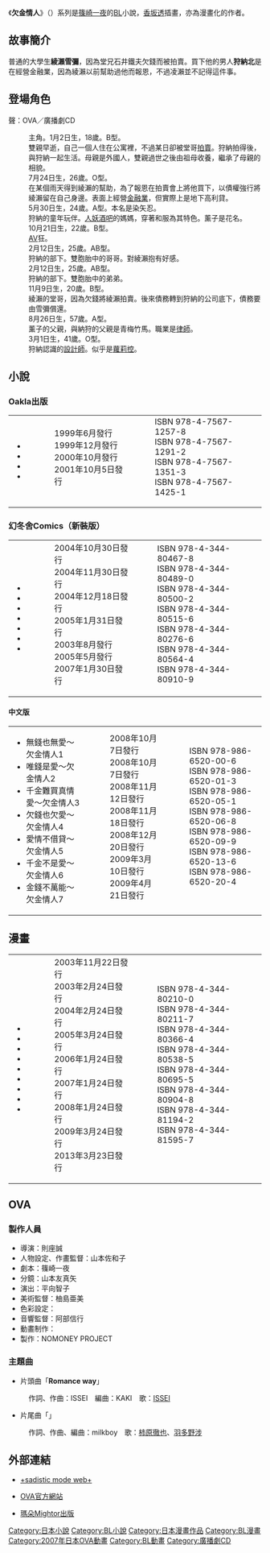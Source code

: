 {{Infobox animanga/Headerofja
|title= 欠金情人
|image= 
|size= 
|caption= 
|japanese= お金がないっ
|english= No Money
|kana= おかねがないっ
|romaji= Okane ga nai
|genre= [[BL_(和製英語)|BL]]
}}
{{Infobox animanga/name
|original= 
|official= 
|formal= {{flagicon|Taiwan}} {{flagicon|Hong Kong}} 欠金情人
|common= 沒有錢
}}
{{Infobox animanga/Novel
|輕小說= 
|標題= 
|作者= [[篠崎一夜|篠崎一夜]]
|插圖= [[香坂透|香坂透]]
|出版社= {{flagicon|Japan}} [[幻冬舍Comics|幻冬舍Comics]]<br />{{flagicon|Taiwan}} {{flagicon|Hong Kong}} [[瑪朵出版社|瑪朵出版社]]
|連載雜誌= [[Linx_Romance|Linx Romance]]
|label= 
|發售日= 
|開始= 
|結束= 
|冊數= 7卷（2007年1月）
|話數= 
|其他= 
}}
{{Infobox animanga/Manga
|標題= 
|作者= [[香坂透|香坂透]]
|作畫= 
|出版社= [[幻冬舍Comics|幻冬舍Comics]]
|其他出版社= 
|連載雜誌= [[Comic_Birz|Comic Birz]]
|label= 
|發售日= 
|開始= 
|結束= 
|冊數= 已出版10卷
|話數= 
|其他= 
}}
{{Infobox animanga/OVA
|標題= 
|原作= 
|導演= [[則座誠|則座誠]]
|企畫= 
|系列構成= 
|腳本= 篠崎一夜
|人物原案= 
|人物設定= [[山本佐和子|山本佐和子]]
|機械設定= 
|音樂= 
|動畫製作= {{lang|ja|[[リリクス|リリクス]]}}
|製作= NOMONEY PROJECT
|發售日= 2007年2月9日－6月22日
|開始= 
|結束= 
|話數= 全4卷
|其他= 
}}
{{Infobox animanga/Footerofja}}

《'''欠金情人'''》（{{lang-ja|お金がないっ}}）系列是[[篠崎一夜|篠崎一夜]]的[[BL_(和製英語)|BL]]小說，[[香坂透|香坂透]]插畫，亦為漫畫化的作者。

== 故事簡介 ==

普通的大學生'''綾瀨雪彌'''，因為堂兄石井鐵夫欠錢而被拍賣。買下他的男人'''狩納北'''是在經營金融業，因為綾瀨以前幫助過他而報恩，不過凌瀨並不記得這件事。

== 登場角色 ==
聲：OVA／廣播劇CD
;{{nihongo|綾瀨雪彌|綾瀬 雪弥（あやせ ゆきや）||聲：[[福山潤|福山潤]]／[[石田彰|石田彰]]}}
:主角。1月2日生，18歲。B型。
:雙親早逝，自己一個人住在公寓裡，不過某日卻被堂哥[[拍賣|拍賣]]。狩納拍得後，與狩納一起生活。母親是外國人，雙親過世之後由祖母收養，繼承了母親的相貌。
;{{nihongo|狩納北|狩納 北（かのう そむく）||聲：[[小杉十郎太|小杉十郎太]]}}
:7月24日生，26歲。O型。
:在某個雨天得到綾瀨的幫助，為了報恩在拍賣會上將他買下，以債權強行將綾瀨留在自己身邊。表面上經營[[金融業|金融業]]，但實際上是地下高利貸。
;{{nihongo|染矢薰子|染矢 薫子（そめや かおるこ）||聲：[[飛田展男|飛田展男]]}}
:5月30日生，24歲。A型。本名是染矢忍。
:狩納的童年玩伴。[[人妖|人妖]][[酒吧|酒吧]]的媽媽，穿著和服為其特色。薰子是花名。
;{{nihongo|祇園寅之介|祇園 寅之介（ぎおん とらのすけ）||聲：[[置鮎龍太郎|置鮎龍太郎]]}}
:10月21日生，22歲。B型。
:[[日本成人影片|AV]]狂。
;{{nihongo|久芳譽|久芳 誉（くば ほまれ）||聲：[[辻谷耕史|辻谷耕史]]}}
:2月12日生，25歲。AB型。
:狩納的部下。雙胞胎中的哥哥。對綾瀨抱有好感。
;{{nihongo|久芳操|久芳 操（くば みさお）||聲：[[羽多野涉|羽多野涉]]／[[辻谷耕史|辻谷耕史]]}}
:2月12日生，25歲。AB型。
:狩納的部下。雙胞胎中的弟弟。
;{{nihongo|石井鐵夫|石井 鉄夫（いしい てつお）||聲：[[柿原徹也|柿原徹也]]／[[佐藤史郎|佐藤史郎]]}}
:11月9日生，20歲。B型。
:綾瀨的堂哥，因為欠錢將綾瀨拍賣。後來債務轉到狩納的公司底下，債務要由雪彌償還。
;{{nihongo|染矢薰|染矢 薫（そめや かおる）}}
:8月26日生，57歲。A型。
:薰子的父親，與納狩的父親是青梅竹馬。職業是[[律師|律師]]。
;{{nihongo|溝口榮祥|溝口 栄祥}}
:3月1日生，41歲。O型。
:狩納認識的[[設計師|設計師]]。似乎是[[蘿莉控|蘿莉控]]。

== 小說 ==
=== Oakla出版 ===
{|
|valign="top"|
* {{lang|ja|お金がないっ}}
* {{lang|ja|お金しかないっ}}
* {{lang|ja|お金じゃ買えないっ}}
* {{lang|ja|お金がたりないっ}}
|valign="top"|
:1999年6月發行
:1999年12月發行
:2000年10月發行
:2001年10月5日發行
|valign="top"|
:ISBN 978-4-7567-1257-8
:ISBN 978-4-7567-1291-2
:ISBN 978-4-7567-1351-3
:ISBN 978-4-7567-1425-1
|}

=== 幻冬舍Comics（新裝版） ===
{|
|valign="top"|
* {{lang|ja|お金がないっ}}
* {{lang|ja|お金しかないっ}}
* {{lang|ja|お金じゃ買えないっ}}
* {{lang|ja|お金がたりないっ}}
* {{lang|ja|お金は貸さないっ}}
* {{lang|ja|お金じゃないっ}}
* {{lang|ja|お金じゃ解けないっ}}
|valign="top"|
:2004年10月30日發行
:2004年11月30日發行
:2004年12月18日發行
:2005年1月31日發行
:2003年8月發行
:2005年5月發行
:2007年1月30日發行
|valign="top"|
:ISBN 978-4-344-80467-8
:ISBN 978-4-344-80489-0
:ISBN 978-4-344-80500-2
:ISBN 978-4-344-80515-6
:ISBN 978-4-344-80276-6
:ISBN 978-4-344-80564-4
:ISBN 978-4-344-80910-9
|}

==== 中文版 ====
{|
|valign="top"|
* 無錢也無愛～欠金情人1
* 唯錢是愛～欠金情人2
* 千金難買真情愛～欠金情人3
* 欠錢也欠愛～欠金情人4
* 愛情不借貸～欠金情人5
* 千金不是愛～欠金情人6
* 金錢不萬能～欠金情人7
|valign="top"|
:2008年10月7日發行
:2008年10月7日發行
:2008年11月12日發行
:2008年11月18日發行
:2008年12月20日發行
:2009年3月10日發行
:2009年4月21日發行
|valign="top"|
:ISBN 978-986-6520-00-6
:ISBN 978-986-6520-01-3
:ISBN 978-986-6520-05-1
:ISBN 978-986-6520-06-8
:ISBN 978-986-6520-09-9
:ISBN 978-986-6520-13-6
:ISBN 978-986-6520-20-4
|}

== 漫畫 ==
{|
|valign="top"|
* {{lang|ja|お金がないっ1}}
* {{lang|ja|お金がないっ2}}
* {{lang|ja|お金がないっ3}}
* {{lang|ja|お金がないっ4}}
* {{lang|ja|お金がないっ5}}
* {{lang|ja|お金がないっ6}}
* {{lang|ja|お金がないっ7}}
* {{lang|ja|お金がないっ8}}
* {{lang|ja|お金がないっ9}}
|valign="top"|
:2003年11月22日發行
:2003年2月24日發行
:2004年2月24日發行
:2005年3月24日發行
:2006年1月24日發行
:2007年1月24日發行
:2008年1月24日發行
:2009年3月24日發行
:2013年3月23日發行
|valign="top"|
:ISBN 978-4-344-80210-0
:ISBN 978-4-344-80211-7
:ISBN 978-4-344-80366-4
:ISBN 978-4-344-80538-5
:ISBN 978-4-344-80695-5
:ISBN 978-4-344-80904-8
:ISBN 978-4-344-81194-2
:ISBN 978-4-344-81595-7
|}

== OVA ==
=== 製作人員 ===
* 導演：則座誠
* 人物設定、作畫監督：山本佐和子
* 劇本：篠崎一夜
* 分鏡：山本友真矢
* 演出：平向智子
* 美術監督：柚島亜美
* 色彩設定：{{lang|ja|青山まなみ}}
* 音響監督：阿部信行
* 動畫制作：{{lang|ja|[[リリクス|リリクス]]}}
* 製作：NOMONEY PROJECT

=== 主題曲 ===
* 片頭曲「'''Romance way'''」
:作詞、作曲：ISSEI　編曲：KAKI　歌：[[ISSEI|ISSEI]]
* 片尾曲「'''{{lang|ja|愛しい人よ永遠に 温もりを伝えて…}}'''」
:作詞、作曲、編曲：milkboy　歌：[[柿原徹也|柿原徹也]]、[[羽多野涉|羽多野涉]]

== 外部連結 ==
* {{ja}}[http://sadistic-mode.or.tv/ +sadistic mode web+] {{Wayback|url=http://sadistic-mode.or.tv/ |date=20201101061551 }}
* {{ja}}[https://web.archive.org/web/20060813073624/http://www.anime-nomoney.com/ OVA官方網站]
* {{zh}}[http://mightor.pixnet.net/blog 瑪朵Mightor出版] {{Wayback|url=http://mightor.pixnet.net/blog |date=20130122034938 }}

{{DEFAULTSORT:Okane ga nai}}
[[Category:日本小說|Category:日本小說]]
[[Category:BL小說|Category:BL小說]]
[[Category:日本漫畫作品|Category:日本漫畫作品]]
[[Category:BL漫畫|Category:BL漫畫]]
[[Category:2007年日本OVA動畫|Category:2007年日本OVA動畫]]
[[Category:BL動畫|Category:BL動畫]]
[[Category:廣播劇CD|Category:廣播劇CD]]